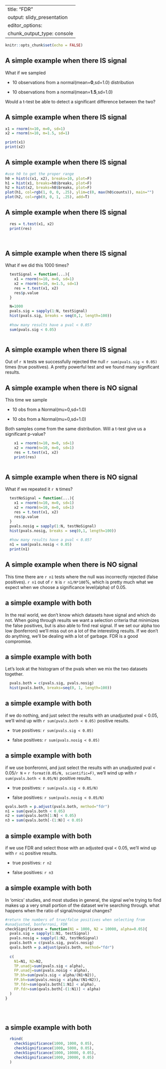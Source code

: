 


---
title: "FDR"
output: slidy_presentation
editor_options: 
  chunk_output_type: console
---

```r
knitr::opts_chunk$set(echo = FALSE)
```

## A simple example when there IS signal


What if we sampled 

- 10 observations from a normal(mean=**0**,sd=1.0) distribution

- 10 observations from a normal(mean=**1.5**,sd=1.0)


Would a t-test be able to detect a significant difference between the two?

## A simple example when there IS signal

```r

x1 = rnorm(n=10, m=0, sd=1)
x2 = rnorm(n=10, m=1.5, sd=1)

print(x1)
print(x2)


```

## A simple example when there IS signal

```r

#use h0 to get the proper range
h0 = hist(c(x1, x2), breaks=10, plot=F)
h1 = hist(x1, breaks=h0$breaks, plot=F)
h2 = hist(x2, breaks=h0$breaks, plot=F)
plot(h1, col=rgb(1, 0, 0, .25), ylim=c(0, max(h0$counts)), main="")
plot(h2, col=rgb(0, 0, 1, .25), add=T)


```

## A simple example when there IS signal
```r
  res = t.test(x1, x2)
  print(res)
  
  
```

## A simple example when there IS signal

What if we did this 1000 times?

```r
  testSignal = function(...){
    x1 = rnorm(n=10, m=0, sd=1)
    x2 = rnorm(n=10, m=1.5, sd=1)
    res = t.test(x1, x2)
    res$p.value
  }

  N=1000
  pvals.sig = sapply(1:N, testSignal)
  hist(pvals.sig, breaks = seq(0,1, length=100))
 
  #how many results have a pval < 0.05?
  sum(pvals.sig < 0.05)
 
```

## A simple example when there IS signal

Out of `r N` tests we successfully rejected the null `r sum(pvals.sig < 0.05)` times (true positives). A pretty powerful test and we found many significant results.


## A simple example when there is NO signal

This time we sample 

- 10 obs from a Normal(mu=0,sd=1.0)

- 10 obs from a Normal(mu=0,sd=1.0)

Both samples come from the same distribution.  Will a t-test give us a significant p-value?

```r
    x1 = rnorm(n=10, m=0, sd=1)
    x2 = rnorm(n=10, m=0, sd=1)
    res = t.test(x1, x2)
    print(res)
    
```


## A simple example when there is NO signal

What if we repeated it `r N` times?

```r
  testNoSignal = function(...){
    x1 = rnorm(n=10, m=0, sd=1)
    x2 = rnorm(n=10, m=0, sd=1)
    res = t.test(x1, x2)
    res$p.value
  }
  pvals.nosig = sapply(1:N, testNoSignal)
  hist(pvals.nosig, breaks = seq(0,1, length=100))
 
  #how many results have a pval < 0.05?
  n1 = sum(pvals.nosig < 0.05)
  print(n1)
```


## A simple example when there is NO signal

This time there are `r n1` tests where the null was incorrectly rejected (false positives).  `r n1` out of `r N` is  `r n1/N*100`%, which is pretty much what we expect when we choose a significance level(alpha) of 0.05.


## a simple example with both

In the real world, we don't know which datasets have signal and which do not.  When going through results we want a selection criteria that minimizes the false positives, but is also able to find real signal.  If we set our alpha too low (bonferroni) we'll miss out on a lot of the interesting results.  If we don't do anything, we'll be dealing with a lot of garbage.  FDR is a good compromise.


## a simple example with both
Let's look at the histogram of the pvals when we mix the two datasets together.

```r
  pvals.both = c(pvals.sig, pvals.nosig)
  hist(pvals.both, breaks=seq(0, 1, length=100))

```


## a simple example with both

if we do nothing, and just select the results with an unadjusted pval < 0.05, 
we'll wind up with `r sum(pvals.both < 0.05)` positive results.  

- true positives:  `r sum(pvals.sig < 0.05)`

- false positives:  `r sum(pvals.nosig < 0.05)`



## a simple example with both

if we use bonferonni, and just select the results with an unadjusted pval < 0.05/`r N` = `r format(0.05/N, scientific=F)`, 
we'll wind up with `r sum(pvals.both < 0.05/N)` positive results.  

- true positives:  `r sum(pvals.sig < 0.05/N)`

- false positives:  `r sum(pvals.nosig < 0.05/N)`

```r
qvals.both = p.adjust(pvals.both, method="fdr")
n1 = sum(qvals.both < 0.05)
n2 = sum(qvals.both[1:N] < 0.05)
n3 = sum(qvals.both[-(1:N)] < 0.05)
```
## a simple example with both

if we use FDR and select those with an adjusted qval < 0.05, 
we'll wind up with `r n1` positive results.  

- true positives:  `r n2`

- false positives:  `r n3`






## a simple example with both

In 'omics' studies, and most studies in general, the signal we're trying to find makes up a very small portion of the dataset we're searching through.  what happens when the ratio of signal/nosignal changes?


```r

#return the numbers of true/false positives when selecting from 
#unadjusted, bonferroni, FDR
checkSignificance = function(N1 = 1000, N2 = 10000, alpha=0.05){
  pvals.sig = sapply(1:N1, testSignal)
  pvals.nosig = sapply(1:N2, testNoSignal)
  pvals.both = c(pvals.sig, pvals.nosig)  
  qvals.both = p.adjust(pvals.both, method="fdr")  
    
  c(
    N1=N1, N2=N2, 
    TP.unadj=sum(pvals.sig < alpha), 
    FP.unadj=sum(pvals.nosig < alpha),
    TP.bh=sum(pvals.sig < alpha/(N1+N2)), 
    FP.bh=sum(pvals.nosig < alpha/(N1+N2)), 
    TP.fdr=sum(qvals.both[1:N1] < alpha), 
    FP.fdr=sum(qvals.both[-(1:N1)] < alpha)
  ) 
}
 

 
```


## a simple example with both

```r

  rbind(
    checkSignificance(1000, 1000, 0.05),
    checkSignificance(1000, 5000, 0.05),
    checkSignificance(1000, 10000, 0.05),
    checkSignificance(1000, 20000, 0.05)  
  )

```
